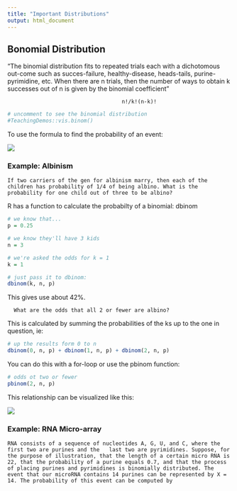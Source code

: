 ```yaml
---
title: "Important Distributions"
output: html_document
---
```



## Bonomial Distribution

"The binomial distribution fits to repeated trials each with a dichotomous out-come such as succes-failure, healthy-disease, heads-tails, purine-pyrimidine, etc. When there are n trials, then the number of ways to obtain k successes out of n is given by the binomial coefficient"

                                        n!/k!(n-k)!

```R

# uncomment to see the binomial distribution
#TeachingDemos::vis.binom()
```


To use the formula to find the probability of an event:

![](binomial.png)

### Example: Albinism

    If two carriers of the gen for albinism marry, then each of the children has probability of 1/4 of being albino. What is the probability for one child out of three to be albino?

R has a function to calculate the probabilty of a binomial: dbinom

```R

# we know that...
p = 0.25

# we know they'll have 3 kids
n = 3

# we're asked the odds for k = 1 
k = 1

# just pass it to dbinom:
dbinom(k, n, p)
```

This gives use about 42%. 

      What are the odds that all 2 or fewer are albino?

This is calculated by summing the probabilities of the ks up to the one in question, ie:

```R

# up the results form 0 to n
dbinom(0, n, p) + dbinom(1, n, p) + dbinom(2, n, p)
```
You can do this with a for-loop or use the pbinom function:

```R

# odds ot two or fewer 
pbinom(2, n, p)
```

This relationship can be visualized like this:

![](probTable.png)


### Example: RNA Micro-array 

    RNA consists of a sequence of nucleotides A, G, U, and C, where the first two are purines and the   last two are pyrimidines. Suppose, for the purpose of illustration, that the length of a certain micro RNA is 22, that the probability of a purine equals 0.7, and that the process of placing purines and pyrimidines is binomially distributed. The event that our microRNA contains 14 purines can be represented by X = 14. The probability of this event can be computed by